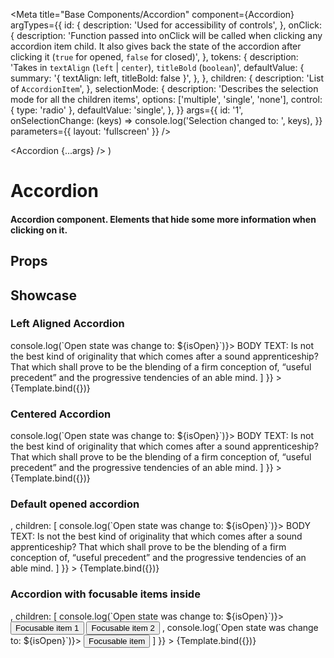 
<Meta
  title="Base Components/Accordion"
  component={Accordion}
  argTypes={{
    id: {
      description: 'Used for accessibility of controls',
    },
    onClick: {
      description:
        'Function passed into onClick will be called when clicking any accordion item child. It also gives back the state of the accordion after clicking it (`true` for opened, `false` for closed)',
    },
    tokens: {
      description: 'Takes in `textAlign` (`left` | `center`), `titleBold` (`boolean`)',
      defaultValue: {
        summary: '{ textAlign: left, titleBold: false }',
      },
    },
    children: {
      description: 'List of `AccordionItem`',
    },
    selectionMode: {
      description: 'Describes the selection mode for all the children items',
      options: ['multiple', 'single', 'none'],
      control: { type: 'radio' },
      defaultValue: 'single',
    },
  }}
  args={{
    id: '1',
    onSelectionChange: (keys) => console.log('Selection changed to: ', keys),
  }}
  parameters={{ layout: 'fullscreen' }}
/>

  <Accordion {...args} />
)

# Accordion

#### Accordion component. Elements that hide some more information when clicking on it.

## Props

<ArgTypes />

## Showcase

### Left Aligned Accordion

<Canvas>
  <Story
    name="Left Aligned"
    args={{
      id: 'accordion',
      icon: 'Plus',
      tokens: {
        titleBold: true,
        textAlign: 'left',
      },
      children: [
        <AccordionItem key="item-1" title="This is an accordion" onOpenChange={(isOpen) => console.log(`Open state was change to: ${isOpen}`)}>
          BODY TEXT: Is not the best kind of originality that which comes after a sound apprenticeship? That which shall
          prove to be the blending of a firm conception of, “useful precedent” and the progressive tendencies of an able
          mind.
        </AccordionItem>
      ]
    }}
  >
    {Template.bind({})}
  </Story>
</Canvas>

### Centered Accordion

<Canvas>
  <Story
    name="Center Aligned"
    args={{
      id: 'accordion',
      tokens: {
        textAlign: 'center',
      },
      children: [
        <AccordionItem key="item-1" title="This is an accordion" onOpenChange={(isOpen) => console.log(`Open state was change to: ${isOpen}`)}>
          BODY TEXT: Is not the best kind of originality that which comes after a sound apprenticeship? That which shall
          prove to be the blending of a firm conception of, “useful precedent” and the progressive tendencies of an able
          mind.
        </AccordionItem>
      ]
    }}
  >
    {Template.bind({})}
  </Story>
</Canvas>

### Default opened accordion

<Canvas>
  <Story
    name="Default opened"
    args={{
      id: 'accordion',
      tokens: {
        textAlign: 'left',
      },
      icon: <CloseBtn />,
      children: [
        <AccordionItem key="item-1" title="This is an accordion" defaultOpen onOpenChange={(isOpen) => console.log(`Open state was change to: ${isOpen}`)}>
          BODY TEXT: Is not the best kind of originality that which comes after a sound apprenticeship? That which shall
          prove to be the blending of a firm conception of, “useful precedent” and the progressive tendencies of an able
          mind.
        </AccordionItem>
      ]
    }}
  >
    {Template.bind({})}
  </Story>
</Canvas>

### Accordion with focusable items inside

<Canvas>
  <Story
    name="With focusable items"
    args={{
      id: 'accordion',
      tokens: {
        textAlign: 'left',
      },
      icon: <CloseBtn />,
      children: [
        <AccordionItem key="item-1" title="This is an accordion" onOpenChange={(isOpen) => console.log(`Open state was change to: ${isOpen}`)}>
          <Button>Focusable item 1</Button>
          <Button>Focusable item 2</Button>
        </AccordionItem>,
        <AccordionItem key="item-2" title="This is an accordion 2" onOpenChange={(isOpen) => console.log(`Open state was change to: ${isOpen}`)}>
          <Button>Focusable item</Button>
        </AccordionItem>
      ]
    }}
  >
    {Template.bind({})}
  </Story>
</Canvas>